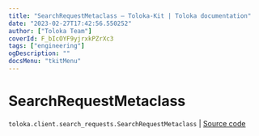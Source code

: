 ```yaml
---
title: "SearchRequestMetaclass — Toloka-Kit | Toloka documentation"
date: "2023-02-27T17:42:56.550252"
author: ["Toloka Team"]
coverId: F_bIcOYF9yjrxkPZrXc3
tags: ["engineering"]
ogDescription: ""
docsMenu: "tkitMenu"
---
```


# SearchRequestMetaclass
`toloka.client.search_requests.SearchRequestMetaclass` | [Source code](https://github.com/Toloka/toloka-kit/blob/v1.1.4/src/client/search_requests.py#L151)